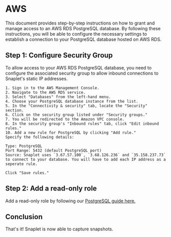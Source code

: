 # AWS

This document provides step-by-step instructions on how to grant and manage access to an AWS RDS PostgreSQL database. By following these instructions, you will be able to configure the necessary settings to establish a connection to your PostgreSQL database hosted on AWS RDS.

## Step 1: Configure Security Group

To allow access to your AWS RDS PostgreSQL database, you need to configure the associated security group to allow inbound connections to Snaplet's static IP addresses.

    1. Sign in to the AWS Management Console.
    2. Navigate to the AWS RDS service.
    3. Select "Databases" from the left-hand menu.
    4. Choose your PostgreSQL database instance from the list.
    5. In the "Connectivity & security" tab, locate the "Security" section.
    6. Click on the security group listed under "Security groups."
    7. You will be redirected to the Amazon VPC console.
    8. In the security group's "Inbound rules" tab, click "Edit inbound rules."
    10. Add a new rule for PostgreSQL by clicking "Add rule."
    Specify the following details:

    Type: PostgreSQL
    Port Range: 5432 (default PostgreSQL port)
    Source: Snaplet uses `3.67.57.100`, `3.68.126.236` and `35.158.237.73` to connect to your database. You will have to add each IP address as a seperate rule.

    Click "Save rules."

## Step 2: Add a read-only role

Add a read-only role by following our [PostgreSQL guide here.](/snapshot/guides/postgresql)

## Conclusion

That's it! Snaplet is now able to capture snapshots.
